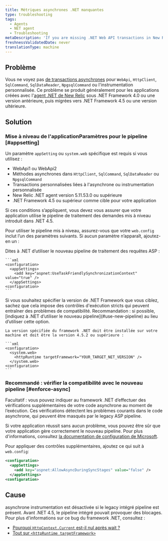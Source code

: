```yaml
---
title: Métriques asynchrones .NET manquantes
type: troubleshooting
tags:
  - Agents
  - NET agent
  - Troubleshooting
metaDescription: 'If you are missing .NET Web API transactions in New Relic and your app targets .NET Framework 4.0, follow these procedures to apply a framework bug fix.'
freshnessValidatedDate: never
translationType: machine
---
```


## Problème

Vous ne voyez pas [de transactions asynchrones](/docs/agents/net-agent/additional-installation/async-support-net) pour `WebApi`, `HttpClient`, `SqlCommand`, `SqlDataReader`, `NpgsqlCommand` ou l&apos;instrumentation personnalisée. Ce problème se produit généralement pour les applications créées avec l&apos;[agent .NET de New Relic](/docs/agents/net-agent/getting-started/compatibility-requirements-net-framework-agent#net-version) sous .NET Framework 4.0 ou une version antérieure, puis migrées vers .NET Framework 4.5 ou une version ultérieure.

## Solution

### Mise à niveau de l&apos;applicationParamètres pour le pipeline [#appsetting]

Un paramètre `appSetting` ou `system.web` spécifique est requis si vous utilisez :

* WebApi1 ou WebApi2
* Méthodes asynchrones dans `HttpClient`, `SqlCommand`, `SqlDataReader` ou `NpgsqlCommand`
* Transactions personnalisées liées à l&apos;asynchrone ou instrumentation personnalisée
* New Relic .NET agent version 5.11.53.0 ou supérieure
* .NET Framework 4.5 ou supérieur comme cible pour votre application

Si ces conditions s’appliquent, vous devez vous assurer que votre application utilise le pipeline de traitement des demandes mis à niveau introduit dans .NET 4.5.

Pour utiliser le pipeline mis à niveau, assurez-vous que votre `web.config` inclut l’un des paramètres suivants. Si aucun paramètre n’apparaît, ajoutez-en un :

<CollapserGroup>
  <Collapser id="use-new-pipeline" title="Recommandé : indiquer à .NET d’utiliser le nouveau pipeline">
    Dites à .NET d’utiliser le nouveau pipeline de traitement des requêtes ASP :

    ```xml
    <configuration>
      <appSettings>
        <add key="aspnet:UseTaskFriendlySynchronizationContext" value="true" />
      </appSettings>
    <configuration>
    ```
  </Collapser>

  <Collapser id="specify-target-framework" title="Spécifiez la version de votre framework cible">
    Si vous souhaitez spécifier la version de .NET Framework que vous ciblez, sachez que cela impose des contrôles d&apos;exécution stricts qui peuvent entraîner des problèmes de compatibilité. Recommandation : si possible, [indiquez à .NET d’utiliser le nouveau pipeline](#use-new-pipeline) au lieu d’utiliser cette option.

    La version spécifiée du framework .NET doit être installée sur votre machine et doit être la version 4.5.2 ou supérieure :

    ```xml
    <configuration>
      <system.web>
        <httpRuntime targetFramework="YOUR_TARGET_NET_VERSION" /> 
      </system.web>
    <configuration>
    ```
  </Collapser>
</CollapserGroup>

### Recommandé : vérifier la compatibilité avec le nouveau pipeline [#enforce-async]

Facultatif : vous pouvez indiquer au framework .NET d’effectuer des vérifications supplémentaires de votre code asynchrone au moment de l’exécution. Ces vérifications détectent les problèmes courants dans le code asynchrone, qui peuvent être masqués par le legacy ASP pipeline.

Si votre application réussit sans aucun problème, vous pouvez être sûr que votre application gère correctement le nouveau pipeline. Pour plus d&apos;informations, consultez [la documentation de configuration de Microsoft](https://msdn.microsoft.com/en-us/library/hh975440%28v=vs.120%29.aspx?f=255&MSPPError=-2147217396).

Pour appliquer des contrôles supplémentaires, ajoutez ce qui suit à `web.config`:

```xml
<configuration>
  <appSettings>
    <add key="aspnet:AllowAsyncDuringSyncStages" value="false" />
  </appSettings>
<configuration>
```

## Cause

asynchrone instrumentation est désactivée si le legacy intégré pipeline est présent. Avant .NET 4.5, le pipeline intégré pouvait provoquer des blocages. Pour plus d&apos;informations sur ce bug du framework .NET, consultez :

* [Pourquoi `HttpContext.Current` est-il nul après wait ?](https://stackoverflow.com/questions/18383923/why-is-httpcontext-current-null-after-await)
* [Tout sur `<httpRuntime targetFramework>`](https://devblogs.microsoft.com/dotnet/all-about-httpruntime-targetframework/)